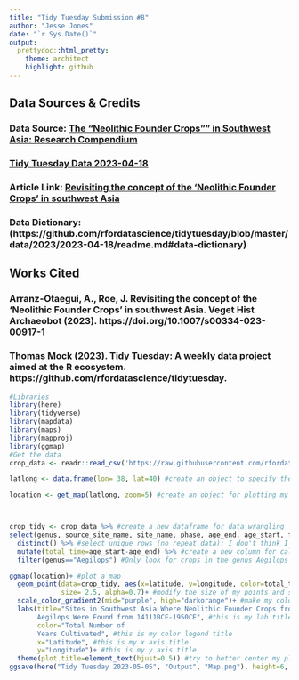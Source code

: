 ```yaml
---
title: "Tidy Tuesday Submission #8"
author: "Jesse Jones"
date: "`r Sys.Date()`"
output:
  prettydoc::html_pretty:
    theme: architect
    highlight: github
---
```

## Data Sources & Credits
### **Data Source**: [The "Neolithic Founder Crops"" in Southwest Asia: Research Compendium](https://github.com/joeroe/SWAsiaNeolithicFounderCrops/)
### [**Tidy Tuesday Data 2023-04-18**](https://github.com/rfordatascience/tidytuesday/blob/master/data/2023/2023-04-18/readme.md)
### **Article Link**: [Revisiting the concept of the 'Neolithic Founder Crops' in southwest Asia](https://link.springer.com/article/10.1007/s00334-023-00917-1)
### **Data Dictionary**:(https://github.com/rfordatascience/tidytuesday/blob/master/data/2023/2023-04-18/readme.md#data-dictionary)

## Works Cited
### Arranz-Otaegui, A., Roe, J. Revisiting the concept of the ‘Neolithic Founder Crops’ in southwest Asia. Veget Hist Archaeobot (2023). https://doi.org/10.1007/s00334-023-00917-1
### Thomas Mock (2023). Tidy Tuesday: A weekly data project aimed at the R ecosystem. https://github.com/rfordatascience/tidytuesday.


```r
#Libraries
library(here)
library(tidyverse)
library(mapdata)
library(maps)
library(mapproj)
library(ggmap)
#Get the data
crop_data <- readr::read_csv('https://raw.githubusercontent.com/rfordatascience/tidytuesday/master/data/2023/2023-04-18/founder_crops.csv')

latlong <- data.frame(lon= 38, lat=40) #create an object to specify the lat and long in my ggmap

location <- get_map(latlong, zoom=5) #create an object for plotting my map at my latlong location with zoom set to 5



crop_tidy <- crop_data %>% #create a new dataframe for data wrangling
select(genus, source_site_name, site_name, phase, age_end, age_start, family, latitude, longitude) %>% #select these columns
  distinct() %>% #select unique rows (no repeat data); I don't think I needed this, but I kept it as a precaution
  mutate(total_time=age_start-age_end) %>% #create a new column for calculating the total number of years this crop was cultivated
  filter(genus=="Aegilops") #Only look for crops in the genus Aegilops

ggmap(location)+ #plot a map
  geom_point(data=crop_tidy, aes(x=latitude, y=longitude, color=total_time), #plot points on my graph from the crop_tidy data based on lat & long, with color representing the number of years cultivated
             size= 2.5, alpha=0.7)+ #modify the size of my points and set the transparency to 0.7
  scale_color_gradient2(mid="purple", high="darkorange")+ #make my color gradient run from 
  labs(title="Sites in Southwest Asia Where Neolithic Founder Crops from the Genus 
       Aegilops Were Found from 14111BCE-1950CE", #this is my lab title
       color="Total Number of 
       Years Cultivated", #this is my color legend title
       x="Latitude", #this is my x axis title
       y="Longitude")+ #this is my y axis title
  theme(plot.title=element_text(hjust=0.5)) #try to better center my plot title above the plot
ggsave(here("Tidy Tuesday 2023-05-05", "Output", "Map.png"), height=6, width=9)
  
```

